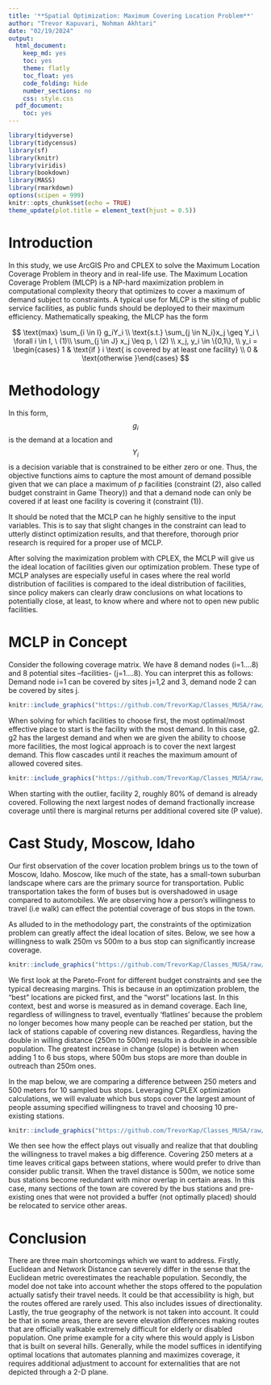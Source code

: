 ```yaml
---
title: '**Spatial Optimization: Maximum Covering Location Problem**'
author: "Trevor Kapuvari, Nohman Akhtari"
date: "02/19/2024"
output:
  html_document:
    keep_md: yes
    toc: yes
    theme: flatly
    toc_float: yes
    code_folding: hide
    number_sections: no
    css: style.css
  pdf_document:
    toc: yes
---
```


```r
library(tidyverse)
library(tidycensus)
library(sf)
library(knitr)
library(viridis)
library(bookdown)
library(MASS)
library(rmarkdown)
options(scipen = 999)
knitr::opts_chunk$set(echo = TRUE)
theme_update(plot.title = element_text(hjust = 0.5))
```


# Introduction
In this study, we use ArcGIS Pro and CPLEX to solve the Maximum Location Coverage Problem in theory and in real-life use. The Maximum Location Coverage Problem (MLCP) is a NP-hard maximization problem in computational complexity theory that optimizes to cover a maximum of demand subject to constraints. A typical use for MLCP is the siting of public service facilities, as public funds should be deployed to their maximum efficiency. Mathematically speaking, the MLCP has the form


$$
\text{max} \sum_{i \in I} g_iY_i \\
\text{s.t.} \sum_{j \in N_i}x_j \geq Y_i \ \forall i \in I, \ (1)\\
\sum_{j \in J} x_j \leq p, \ (2) \\
x_j, y_i \in \{0,1\}, \\
y_i = \begin{cases} 1 & \text{if } i \text{ is covered by at least one facility} \\
                    0 & \text{otherwise }\end{cases}
$$

# Methodology

In this form, $$g_i$$ is the demand at a location and $$Y_i$$ is a decision variable that is constrained to be either zero or one. Thus, the objective functions aims to capture the most amount of demand possible given that we can place a maximum of $p$ facilities (constraint (2), also called budget constraint in Game Theory)) and that a demand node can only be covered if at least one facility is covering it (constraint (1)).

It should be noted that the MCLP can he highly sensitive to the input variables. This is to say that slight changes in the constraint can lead to utterly distinct optimization results, and that therefore, thorough prior research is required for a proper use of MCLP.

After solving the maximization problem with CPLEX, the MCLP will give us the ideal location of facilities given our optimization problem. These type of MCLP analyses are especially useful in cases where the real world distribution of facilities is compared to the ideal distribution of facilities, since policy makers can clearly draw conclusions on what locations to potentially close, at least, to know where and where not to open new public facilities.

# MCLP in Concept

Consider the following coverage matrix. We have 8 demand nodes (i=1....8)
and 8 potential sites –facilities- (j=1....8). You can interpret this as follows:
Demand node i=1 can be covered by sites j=1,2 and 3, demand node 2 can be
covered by sites j.

```r

knitr::include_graphics("https://github.com/TrevorKap/Classes_MUSA/raw/e3a51a54503019804be0736d3863cf56d10efb12/SpatialOptimization/MatrixHW1.png")

```

When solving for which facilities to choose first, the most optimal/most effective place to start is the facility with the most demand. In this case, g2. g2 has the largest demand and when we are given the ability to choose more facilities, the most logical approach is to cover the next largest demand. This flow cascades until it reaches the maximum amount of allowed covered sites.


```r

knitr::include_graphics("https://github.com/TrevorKap/Classes_MUSA/raw/acbff38ff5cb1b18fb2719a1d426b8a908301f10/SpatialOptimization/PartA.png")

```

When starting with the outlier, facility 2, roughly 80% of demand is already covered. Following the next largest nodes of demand fractionally increase coverage until there is marginal returns per additional covered site (P value).

# Cast Study, Moscow, Idaho

Our first observation of the cover location problem brings us to the town of Moscow, Idaho. Moscow, like much of the state, has a small-town suburban landscape where cars are the primary source for transportation. Public transportation takes the form of buses but is overshadowed in usage compared to automobiles. We are observing how a person's willingness to travel (i.e walk) can effect the potential coverage of bus stops in the town. 

As alluded to in the methodology part, the constraints of the optimization problem can greatly affect the ideal location of sites. Below, we see how a willingness to walk 250m vs 500m to a bus stop can significantly increase coverage. 

```r
knitr::include_graphics("https://github.com/TrevorKap/Classes_MUSA/raw/07c1cc0cfadea9492a46b1b9558bdf460171e594/SpatialOptimization/SpatialOptHW1New.png")

```

We first look at the Pareto-Front for different budget constraints and see the typical decreasing margins. This is because in an optimization problem, the "best" locations are picked first, and the "worst" locations last. In this context, best and worse is measured as in demand coverage. Each line, regardless of willingness to travel, eventually 'flatlines' because the problem no longer becomes how many people can be reached per station, but the lack of stations capable of covering new distances. Regardless, having the double in willing distance (250m to 500m) results in a double in accessible population. The greatest increase in change (slope) is between when adding 1 to 6 bus stops, where 500m bus stops are more than double in outreach than 250m ones. 

In the map below, we are comparing a difference between 250 meters and 500 meters for 10 sampled bus stops. Leveraging CPLEX optimization calculations, we will evaluate which bus stops cover the largest amount of people assuming specified willingness to travel and choosing 10 pre-existing stations.  

```r
knitr::include_graphics("https://github.com/TrevorKap/Classes_MUSA/raw/07c1cc0cfadea9492a46b1b9558bdf460171e594/SpatialOptimization/Optimized%20Bus%20Stop.png")

```


We then see how the effect plays out visually and realize that that doubling the willingness to travel makes a big difference. Covering 250 meters at a time leaves critical gaps between stations, where would prefer to drive than consider public transit. When the travel distance is 500m, we notice some bus stations become redundant with minor overlap in certain areas. In this case, many sections of the town are covered by the bus stations and pre-existing ones that were not provided a buffer (not optimally placed) should be relocated to service other areas. 

# Conclusion

There are three main shortcomings which we want to address. Firstly,  Euclidean and Network Distance can severely differ in the sense that the Euclidean metric overestimates the reachable population. Secondly, the model doe not take into account whether the stops offered to the population actually satisfy their travel needs. It could be that accessibility is high, but the routes offered are rarely used. This also includes issues of directionality. Lastly, the true geography of the network is not taken into account. It could be that in some areas, there are severe elevation differences making routes that are officially walkable extremely difficult for elderly or disabled population. One prime example for a city where this would apply is Lisbon that is built on several hills. Generally, while the model suffices in identifying optimal locations that automates planning and maximizes coverage, it requires additional adjustment to account for externalities that are not depicted through a 2-D plane. 

